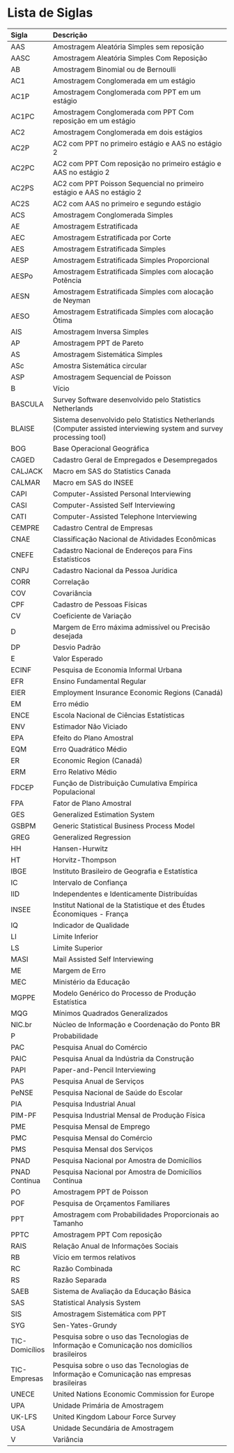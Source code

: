 # Lista de Siglas{-} 


-----------
Sigla            Descrição
---------------- -----------------------------------------------------------------------
AAS              Amostragem Aleatória Simples sem reposição 

AASC             Amostragem Aleatória Simples Com Reposição

AB               Amostragem Binomial ou de Bernoulli 

AC1              Amostragem Conglomerada em um estágio 

AC1P             Amostragem Conglomerada com PPT em um estágio

AC1PC            Amostragem Conglomerada com PPT Com reposição em um estágio

AC2              Amostragem Conglomerada em dois estágios

AC2P             AC2 com PPT no primeiro estágio e AAS no estágio 2

AC2PC            AC2 com PPT Com reposição no primeiro estágio e AAS no estágio 2

AC2PS             AC2 com PPT Poisson Sequencial no primeiro estágio e AAS no estágio 2 

AC2S              AC2 com AAS no primeiro e segundo estágio 

ACS               Amostragem Conglomerada Simples 

AE                Amostragem Estratificada 

AEC               Amostragem Estratificada por Corte

AES               Amostragem Estratificada Simples

AESP              Amostragem Estratificada Simples Proporcional 

AESPo             Amostragem Estratificada Simples com alocação Potência

AESN              Amostragem Estratificada Simples com alocação de Neyman 

AESO              Amostragem Estratificada Simples com alocação Ótima 

AIS               Amostragem Inversa Simples 

AP                Amostragem PPT de Pareto 

AS                Amostragem Sistemática Simples

ASc               Amostra Sistemática circular

ASP               Amostragem Sequencial de Poisson 

B                 Vício 

BASCULA           Survey Software desenvolvido pelo Statistics Netherlands 

BLAISE            Sistema desenvolvido pelo Statistics Netherlands (Computer assisted interviewing system and survey processing tool) 

BOG               Base Operacional Geográfica 

CAGED             Cadastro Geral de Empregados e Desempregados

CALJACK           Macro em SAS do Statistics Canada 

CALMAR            Macro em SAS do INSEE

CAPI              Computer-Assisted Personal Interviewing 

CASI              Computer-Assisted Self Interviewing

CATI              Computer-Assisted Telephone Interviewing

CEMPRE            Cadastro Central de Empresas 

CNAE              Classificação Nacional de Atividades Econômicas 

CNEFE             Cadastro Nacional de Endereços para Fins Estatísticos 

CNPJ              Cadastro Nacional da Pessoa Jurídica

CORR              Correlação

COV               Covariância 

CPF               Cadastro de Pessoas Físicas

CV                Coeficiente de Variação

D                 Margem de Erro máxima admissível ou Precisão desejada

DP                Desvio Padrão

E                 Valor Esperado 

ECINF             Pesquisa de Economia Informal Urbana 

EFR               Ensino Fundamental Regular 

EIER              Employment Insurance Economic Regions (Canadá)

EM                Erro médio 

ENCE              Escola Nacional de Ciências Estatísticas

ENV               Estimador Não Viciado 

EPA               Efeito do Plano Amostral

EQM               Erro Quadrático Médio 

ER                Economic Region (Canadá)

ERM               Erro Relativo Médio  

FDCEP             Função de Distribuição Cumulativa Empírica Populacional 

FPA               Fator de Plano Amostral

GES               Generalized Estimation System

GSBPM             Generic Statistical Business Process Model 

GREG              Generalized Regression

HH                Hansen-Hurwitz 

HT                Horvitz-Thompson

IBGE              Instituto Brasileiro de Geografia e Estatística

IC                Intervalo de Confiança

IID               Independentes e Identicamente Distribuídas 

INSEE             Institut National de la Statistique et des Études Économiques - França

IQ                Indicador de Qualidade

LI                Limite Inferior 

LS                Limite Superior

MASI              Mail Assisted Self Interviewing

ME                Margem de Erro

MEC               Ministério da Educação

MGPPE             Modelo Genérico do Processo de Produção Estatística 

MQG               Mínimos Quadrados Generalizados

NIC.br            Núcleo de Informação e Coordenação do Ponto BR

P                 Probabilidade

PAC               Pesquisa Anual do Comércio

PAIC              Pesquisa Anual da Indústria da Construção 

PAPI              Paper-and-Pencil Interviewing 

PAS               Pesquisa Anual de Serviços 

PeNSE             Pesquisa Nacional de Saúde do Escolar

PIA               Pesquisa Industrial Anual 

PIM-PF            Pesquisa Industrial Mensal de Produção Física 

PME               Pesquisa Mensal de Emprego  

PMC               Pesquisa Mensal do Comércio 

PMS               Pesquisa Mensal dos Serviços 

PNAD              Pesquisa Nacional por Amostra de Domicílios

PNAD Contínua     Pesquisa Nacional por Amostra de Domicílios Contínua 

PO                Amostragem PPT de Poisson

POF               Pesquisa de Orçamentos Familiares

PPT               Amostragem com Probabilidades Proporcionais ao Tamanho

PPTC              Amostragem PPT Com reposição

RAIS              Relação Anual de Informações Sociais 

RB                Vício em termos relativos

RC                Razão Combinada

RS                Razão Separada

SAEB              Sistema de Avaliação da Educação Básica 

SAS               Statistical Analysis System

SIS               Amostragem Sistemática com PPT 

SYG               Sen-Yates-Grundy 

TIC-Domicílios    Pesquisa sobre o uso das Tecnologias de Informação e Comunicação nos domicílios brasileiros

TIC-Empresas      Pesquisa sobre o uso das Tecnologias de Informação e Comunicação nas empresas brasileiras 

UNECE             United Nations Economic Commission for Europe 

UPA               Unidade Primária de Amostragem 

UK-LFS            United Kingdom Labour Force Survey 

USA               Unidade Secundária de Amostragem

V                 Variância 
-----------------------------------------------------------------------------------------------------------









